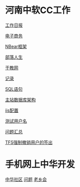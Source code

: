 
= 河南中软CC工作 =
[[工作日报]]

[[电子商务]]

[[NBear框架]]

[[部落人生]]

[[干教网]]

[[记录]]

[[SQL语句]]

[[主站数据库架构]]

[[iis配置]]

[[测试用户名]]

[[问题汇总]]

[[TFS强制撤销用户的签出]]

= 手机网上中华开发 =

[[中华社区]]
[[问题]]
[[老乡会]]


